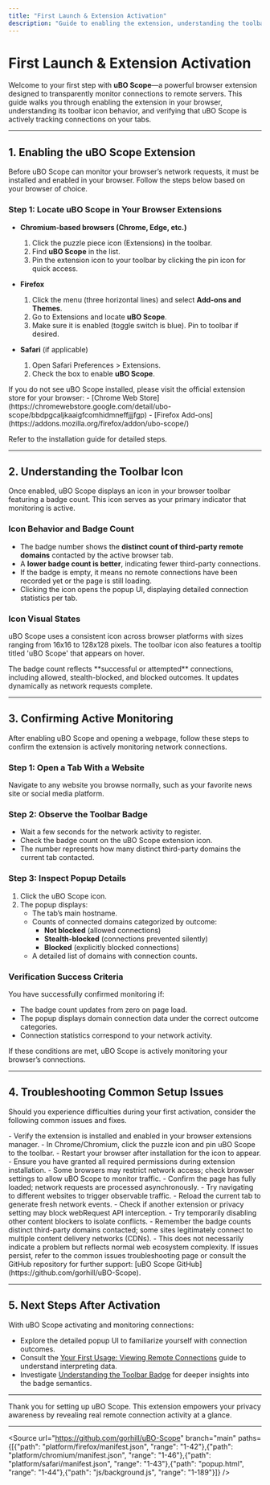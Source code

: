 ```yaml
---
title: "First Launch & Extension Activation"
description: "Guide to enabling the extension, understanding the toolbar icon, and confirming that uBO Scope is actively monitoring connections on your browser. Learn how to check for successful activation and troubleshoot common setup issues."
---
```


# First Launch & Extension Activation

Welcome to your first step with **uBO Scope**—a powerful browser extension designed to transparently monitor connections to remote servers. This guide walks you through enabling the extension in your browser, understanding its toolbar icon behavior, and verifying that uBO Scope is actively tracking connections on your tabs.

---

## 1. Enabling the uBO Scope Extension

Before uBO Scope can monitor your browser’s network requests, it must be installed and enabled in your browser. Follow the steps below based on your browser of choice.

### Step 1: Locate uBO Scope in Your Browser Extensions

- **Chromium-based browsers (Chrome, Edge, etc.)**
  1. Click the puzzle piece icon (Extensions) in the toolbar.
  2. Find **uBO Scope** in the list.
  3. Pin the extension icon to your toolbar by clicking the pin icon for quick access.

- **Firefox**
  1. Click the menu (three horizontal lines) and select **Add-ons and Themes**.
  2. Go to Extensions and locate **uBO Scope**.
  3. Make sure it is enabled (toggle switch is blue). Pin to toolbar if desired.

- **Safari** (if applicable)
  1. Open Safari Preferences > Extensions.
  2. Check the box to enable **uBO Scope**.

<Tip>
If you do not see uBO Scope installed, please visit the official extension store for your browser:
- [Chrome Web Store](https://chromewebstore.google.com/detail/ubo-scope/bbdpgcaljkaaigfcomhidmneffjjjfgp)
- [Firefox Add-ons](https://addons.mozilla.org/firefox/addon/ubo-scope/)

Refer to the installation guide for detailed steps.
</Tip>

---

## 2. Understanding the Toolbar Icon

Once enabled, uBO Scope displays an icon in your browser toolbar featuring a badge count. This icon serves as your primary indicator that monitoring is active.

### Icon Behavior and Badge Count

- The badge number shows the **distinct count of third-party remote domains** contacted by the active browser tab.
- A **lower badge count is better**, indicating fewer third-party connections.
- If the badge is empty, it means no remote connections have been recorded yet or the page is still loading.
- Clicking the icon opens the popup UI, displaying detailed connection statistics per tab.

### Icon Visual States

uBO Scope uses a consistent icon across browser platforms with sizes ranging from 16x16 to 128x128 pixels. The toolbar icon also features a tooltip titled 'uBO Scope' that appears on hover.

<Note>
The badge count reflects **successful or attempted** connections, including allowed, stealth-blocked, and blocked outcomes. It updates dynamically as network requests complete.
</Note>

---

## 3. Confirming Active Monitoring

After enabling uBO Scope and opening a webpage, follow these steps to confirm the extension is actively monitoring network connections.

### Step 1: Open a Tab With a Website

Navigate to any website you browse normally, such as your favorite news site or social media platform.

### Step 2: Observe the Toolbar Badge

- Wait a few seconds for the network activity to register.
- Check the badge count on the uBO Scope extension icon.
- The number represents how many distinct third-party domains the current tab contacted.

### Step 3: Inspect Popup Details

1. Click the uBO Scope icon.
2. The popup displays:
   - The tab’s main hostname.
   - Counts of connected domains categorized by outcome:
     - **Not blocked** (allowed connections)
     - **Stealth-blocked** (connections prevented silently)
     - **Blocked** (explicitly blocked connections)
   - A detailed list of domains with connection counts.

### Verification Success Criteria

You have successfully confirmed monitoring if:
- The badge count updates from zero on page load.
- The popup displays domain connection data under the correct outcome categories.
- Connection statistics correspond to your network activity.

<Check>
If these conditions are met, uBO Scope is actively monitoring your browser’s connections.
</Check>

---

## 4. Troubleshooting Common Setup Issues

Should you experience difficulties during your first activation, consider the following common issues and fixes.

<AccordionGroup title="Troubleshooting uBO Scope Activation">
<Accordion title="The Toolbar Icon Does Not Appear">
- Verify the extension is installed and enabled in your browser extensions manager.
- In Chrome/Chromium, click the puzzle icon and pin uBO Scope to the toolbar.
- Restart your browser after installation for the icon to appear.
</Accordion>
<Accordion title="Badge Count Does Not Update After Navigating to Websites">
- Ensure you have granted all required permissions during extension installation.
- Some browsers may restrict network access; check browser settings to allow uBO Scope to monitor traffic.
- Confirm the page has fully loaded; network requests are processed asynchronously.
- Try navigating to different websites to trigger observable traffic.
</Accordion>
<Accordion title="Popup Shows 'NO DATA' or Empty Stats">
- Reload the current tab to generate fresh network events.
- Check if another extension or privacy setting may block webRequest API interception.
- Try temporarily disabling other content blockers to isolate conflicts.
</Accordion>
<Accordion title="The Badge Shows Unexpectedly High Counts">
- Remember the badge counts distinct third-party domains contacted; some sites legitimately connect to multiple content delivery networks (CDNs).
- This does not necessarily indicate a problem but reflects normal web ecosystem complexity.
</Accordion>
</AccordionGroup>

<Note>
If issues persist, refer to the common issues troubleshooting page or consult the GitHub repository for further support: [uBO Scope GitHub](https://github.com/gorhill/uBO-Scope).
</Note>

---

## 5. Next Steps After Activation

With uBO Scope activating and monitoring connections:

- Explore the detailed popup UI to familiarize yourself with connection outcomes.
- Consult the [Your First Usage: Viewing Remote Connections](https://example.com/getting-started/using-extension/first-usage) guide to understand interpreting data.
- Investigate [Understanding the Toolbar Badge](https://example.com/guides/getting-started-with-ubo-scope/understanding-the-badge) for deeper insights into the badge semantics.


---

Thank you for setting up uBO Scope. This extension empowers your privacy awareness by revealing real remote connection activity at a glance.


---

<Source url="https://github.com/gorhill/uBO-Scope" branch="main" paths={[{"path": "platform/firefox/manifest.json", "range": "1-42"},{"path": "platform/chromium/manifest.json", "range": "1-46"},{"path": "platform/safari/manifest.json", "range": "1-43"},{"path": "popup.html", "range": "1-44"},{"path": "js/background.js", "range": "1-189"}]} />
